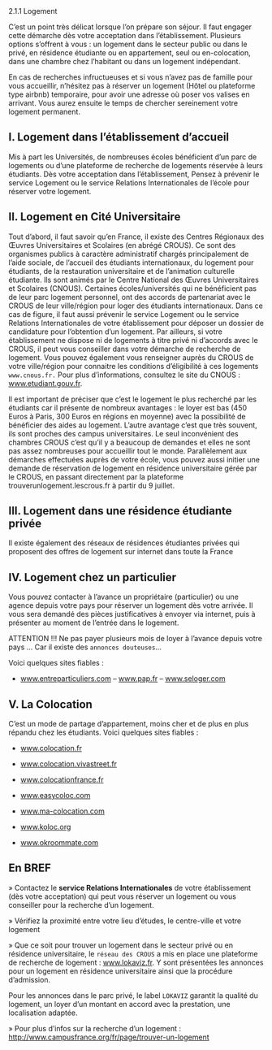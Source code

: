 

<CustomTitle tag="h1" >
   2.1.1 Logement

</CustomTitle>

C’est un point très délicat lorsque l’on prépare son séjour. Il faut engager cette démarche dès votre acceptation dans l’établissement. Plusieurs options s’offrent à vous : un logement dans le secteur public ou dans le privé, en résidence étudiante ou en appartement, seul ou en-colocation, dans une chambre chez l’habitant ou dans un logement indépendant.

En cas de recherches infructueuses et si vous n’avez pas de famille pour vous accueillir, n’hésitez pas à réserver un logement (Hôtel ou plateforme type airbnb) temporaire, pour avoir une adresse où poser vos valises en arrivant. Vous aurez ensuite le temps de chercher sereinement votre logement permanent.



## I. Logement dans l’établissement d’accueil
Mis à part les Universités, de nombreuses écoles bénéficient d’un parc de logements ou d’une plateforme de recherche de logements réservée à leurs étudiants. Dès votre acceptation dans l’établissement, Pensez à prévenir le service Logement ou le service Relations Internationales de l’école pour réserver votre logement.

## II. Logement en Cité Universitaire
Tout d’abord, il faut savoir qu’en France, il existe des Centres Régionaux des Œuvres Universitaires et Scolaires (en abrégé CROUS). Ce sont des organismes publics à caractère administratif chargés principalement de l’aide sociale, de l’accueil des étudiants internationaux, du logement pour étudiants, de la restauration universitaire et de l’animation culturelle étudiante. Ils sont animés par le Centre National des Œuvres Universitaires et Scolaires (CNOUS). Certaines écoles/universités qui ne bénéficient pas de leur parc logement personnel, ont des accords de partenariat avec le CROUS de leur ville/région pour loger des étudiants internationaux. Dans ce cas de figure, il faut aussi prévenir le service Logement ou le service Relations Internationales de votre établissement pour déposer un dossier de candidature pour l’obtention d’un logement. Par ailleurs, si votre établissement ne dispose ni de logements à titre privé ni d’accords avec le CROUS, il peut vous conseiller dans votre démarche de recherche de logement. Vous pouvez également vous renseigner auprès du CROUS de votre ville/région pour connaitre les conditions d’éligibilité à ces logements `www.cnous.fr.`  Pour plus d’informations, consultez le site du CNOUS : www.etudiant.gouv.fr.

Il est important de préciser que c’est le logement le plus recherché par les étudiants car il présente de nombreux avantages : le loyer est bas (450 Euros à Paris, 300 Euros en régions en moyenne) avec la possibilité de bénéficier des aides au logement. L’autre avantage c’est que très souvent, ils sont proches des campus universitaires. Le seul inconvénient des chambres CROUS c’est qu’il y a beaucoup de demandes et elles ne sont pas assez nombreuses pour accueillir tout le monde. Parallèlement aux démarches effectuées auprès de votre école, vous pouvez aussi initier une demande de réservation de logement en résidence universitaire gérée par le CROUS, en passant directement par la plateforme trouverunlogement.lescrous.fr à partir du 9 juillet.

## III. Logement dans une résidence étudiante privée
Il existe également des réseaux de résidences étudiantes privées qui proposent des offres de logement sur internet dans toute la France


 

<CustomImage src={img} alt="College Life Students" />


## IV. Logement chez un particulier
Vous pouvez contacter à l’avance un propriétaire (particulier) ou une agence depuis votre pays pour réserver un logement dès votre arrivée. Il vous sera demandé des pièces justificatives à envoyer via internet, puis à présenter au moment de l’entrée dans le logement.



ATTENTION !!! Ne pas payer plusieurs mois de loyer à l’avance depuis votre pays … 
Car il existe des `annonces douteuses`…

Voici quelques sites fiables :
-  www.entreparticuliers.com 
–  www.pap.fr 
–  www.seloger.com


## V. La Colocation
C’est un mode de partage d’appartement, moins cher et de plus en plus répandu chez les
étudiants. Voici quelques sites fiables :

- www.colocation.fr 

- www.colocation.vivastreet.fr

- www.colocationfrance.fr 

-  www.easycoloc.com 

- www.ma-colocation.com 

- www.koloc.org 

- www.okroommate.com


## En BREF



» Contactez le **service Relations Internationales** de votre établissement (dès votre acceptation) qui peut vous réserver un logement ou vous conseiller
pour la recherche d’un logement.


» Vérifiez la proximité entre votre lieu d’études, le centre-ville et votre logement


» Que ce soit pour trouver un logement dans le secteur privé ou en résidence universitaire, le `réseau des CROUS` a mis en place une plateforme de recherche de logement : www.lokaviz.fr. Y sont présentées les annonces pour
un logement en résidence universitaire ainsi que la procédure d’admission.

Pour les annonces dans le parc privé, le label `LOKAVIZ` garantit la qualité du logement, un loyer d’un montant en accord avec la prestation, une localisation
adaptée.

» Pour plus d’infos sur la recherche d’un logement : http://www.campusfrance.org/fr/page/trouver-un-logement

